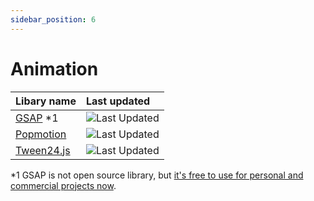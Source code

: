 ```yaml
---
sidebar_position: 6
---
```


# Animation

| Libary name | Last updated |
| --- | :-- |
| [GSAP](https://greensock.com/gsap/) \*1 | ![Last Updated](https://img.shields.io/github/last-commit/greensock/GSAP) |
| [Popmotion](https://popmotion.io/) | ![Last Updated](https://img.shields.io/github/last-commit/popmotion/popmotion) |
| [Tween24.js](https://github.com/a24/tween24js) | ![Last Updated](https://img.shields.io/github/last-commit/a24/tween24js) |

\*1 GSAP is not open source library, but [it's free to use for personal and commercial projects now](https://gsap.com/pricing/).

